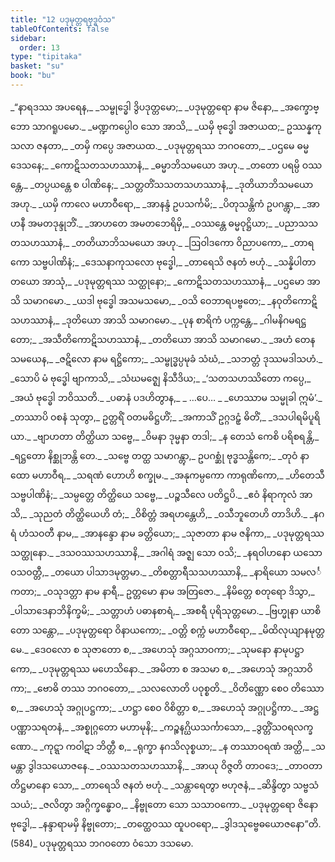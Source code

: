 ```yaml
---
title: "12 ပဒုမုတ္တရဗုဒ္ဓဝံသ"
tableOfContents: false
sidebar:
  order: 13
type: "tipitaka"
basket: "su"
book: "bu"
---
```



<DynamicBreadcrumb />

<Division number="1" book="bu" e="ch" v="21" p="343">

<Paragraph number="566" type="verses" book="bu">
_“နာရဒဿ အပရေန,_  
_သမ္ဗုဒ္ဓေါ ဒွိပဒုတ္တမော;_  
_ပဒုမုတ္တရော နာမ ဇိနော,_  
_အက္ခောဗ္ဘော သာဂရူပမော._  

</Paragraph>

</Division>
<Division number="2" book="bu" e="ch" v="21" p="343">

<Paragraph number="567" type="verses" book="bu">
_မဏ္ဍကပ္ပေါဝ သော အာသိ,_  
_ယမှိ ဗုဒ္ဓေါ အဇာယထ;_  
ဥဿန္နကုသလာ ဇနတာ,_  
_တမှိ ကပ္ပေ အဇာယထ._  

</Paragraph>

</Division>
<Division number="3" book="bu" e="ch" v="21" p="343">

<Paragraph number="568" type="verses" book="bu">
_ပဒုမုတ္တရဿ ဘဂဝတော,_  
_ပဌမေ ဓမ္မဒေသနေ;_  
_ကောဋိသတသဟဿာနံ,_  
_ဓမ္မာဘိသမယော အဟု._  

</Paragraph>

</Division>
<Division number="4" book="bu" e="ch" v="21" p="343">

<Paragraph number="569" type="verses" book="bu">
_တတော ပရမ္ပိ ဝဿန္တေ,_  
_တပ္ပယန္တေ စ ပါဏိနေ;_  
_သတ္တတိံသသတသဟဿာနံ,_  
_ဒုတိယာဘိသမယော အဟု._  

</Paragraph>

</Division>
<Division number="5" book="bu" e="ch" v="21" p="344">

<Paragraph number="570" type="verses" book="bu">
_ယမှိ ကာလေ မဟာဝီရော,_  
_အာနန္ဒံ ဥပသင်္ကမိ;_  
_ပိတုသန္တိကံ ဥပဂန္တွာ,_  
_အာဟနီ အမတဒုန္ဒုဘိံ._  

</Paragraph>

</Division>
<Division number="6" book="bu" e="ch" v="21" p="344">

<Paragraph number="571" type="verses" book="bu">
_အာဟတေ အမတဘေရိမှိ,_  
_ဝဿန္တေ ဓမ္မဝုဋ္ဌိယာ;_  
_ပညာသသတသဟဿာနံ,_  
_တတိယာဘိသမယော အဟု._  

</Paragraph>

</Division>
<Division number="7" book="bu" e="ch" v="21" p="344">

<Paragraph number="572" type="verses" book="bu">
_ဩဝါဒကော ဝိညာပကော,_  
_တာရကော သဗ္ဗပါဏိနံ;_  
_ဒေသနာကုသလော ဗုဒ္ဓေါ,_  
_တာရေသိ ဇနတံ ဗဟုံ._  

</Paragraph>

</Division>
<Division number="8" book="bu" e="ch" v="21" p="344">

<Paragraph number="573" type="verses" book="bu">
_သန္နိပါတာ တယော အာသုံ,_  
_ပဒုမုတ္တရဿ သတ္ထုနော;_  
_ကောဋိသတသဟဿာနံ,_  
_ပဌမော အာသိ သမာဂမော._  

</Paragraph>

</Division>
<Division number="9" book="bu" e="ch" v="21" p="344">

<Paragraph number="574" type="verses" book="bu">
_ယဒါ ဗုဒ္ဓေါ အသမသမော,_  
_ဝသိ ဝေဘာရပဗ္ဗတေ;_  
_နဝုတိကောဋိသဟဿာနံ,_  
_ဒုတိယော အာသိ သမာဂမော._  

</Paragraph>

</Division>
<Division number="10" book="bu" e="ch" v="21" p="344">

<Paragraph number="575" type="verses" book="bu">
_ပုန စာရိကံ ပက္ကန္တေ,_  
_ဂါမနိဂမရဋ္ဌတော;_  
_အသီတိကောဋိသဟဿာနံ,_  
_တတိယော အာသိ သမာဂမော._  

</Paragraph>

</Division>
<Division number="11" book="bu" e="ch" v="21" p="344">

<Paragraph number="576" type="verses" book="bu">
_အဟံ တေန သမယေန,_  
_ဇဋိလော နာမ ရဋ္ဌိကော;_  
_သမ္ဗုဒ္ဓပ္ပမုခံ သံဃံ,_  
_သဘတ္တံ ဒုဿမဒါသဟံ._  

</Paragraph>

</Division>
<Division number="12" book="bu" e="ch" v="21" p="344">

<Paragraph number="577" type="verses" book="bu">
_သောပိ မံ ဗုဒ္ဓေါ ဗျာကာသိ,_  
_သံဃမဇ္ဈေ နိသီဒိယ;_  
_‘သတသဟဿိတော ကပ္ပေ,_  
_အယံ ဗုဒ္ဓေါ ဘဝိဿတိ._  

</Paragraph>

</Division>
<Division number="13" book="bu" e="ch" v="21" p="344">

<Paragraph number="578" type="verses" book="bu">
_ပဓာနံ ပဒဟိတွာန,_  
_ …ပေ… _  
_ဟေဿာမ သမ္မုခါ ဣမံ’._  

</Paragraph>

</Division>
<Division number="14" book="bu" e="ch" v="21" p="344">

<Paragraph number="579" type="verses" book="bu">
_တဿာပိ ဝစနံ သုတွာ,_  
ဥတ္တရိံ ဝတမဓိဋ္ဌဟိံ;_  
_အကာသိံ ဥဂ္ဂဒဠှံ ဓိတိံ,_  
_ဒသပါရမိပူရိယာ._  

</Paragraph>

</Division>
<Division number="15" book="bu" e="ch" v="21" p="344">

<Paragraph number="580" type="verses" book="bu">
_ဗျာဟတာ တိတ္ထိယာ သဗ္ဗေ,_  
_ဝိမနာ ဒုမ္မနာ တဒါ;_  
_န တေသံ ကေစိ ပရိစရန္တိ,_  
_ရဋ္ဌတော နိစ္ဆုဘန္တိ တေ._  

</Paragraph>

</Division>
<Division number="16" book="bu" e="ch" v="21" p="344">

<Paragraph number="581" type="verses" book="bu">
_သဗ္ဗေ တတ္ထ သမာဂန္တွာ,_  
ဥပဂစ္ဆုံ ဗုဒ္ဓသန္တိကေ;_  
_တုဝံ နာထော မဟာဝီရ,_  
_သရဏံ ဟောဟိ စက္ခုမ._  

</Paragraph>

</Division>
<Division number="17" book="bu" e="ch" v="21" p="344">

<Paragraph number="582" type="verses" book="bu">
_အနုကမ္ပကော ကာရုဏိကော,_  
_ဟိတေသီ သဗ္ဗပါဏိနံ;_  
_သမ္ပတ္တေ တိတ္ထိယေ သဗ္ဗေ,_  
_ပဉ္စသီလေ ပတိဋ္ဌပိ._  

</Paragraph>

</Division>
<Division number="18" book="bu" e="ch" v="21" p="344">

<Paragraph number="583" type="verses" book="bu">
_ဧဝံ နိရာကုလံ အာသိ,_  
_သုညတံ တိတ္ထိယေဟိ တံ;_  
_ဝိစိတ္တံ အရဟန္တေဟိ,_  
_ဝသီဘူတေဟိ တာဒိဟိ._  

</Paragraph>

</Division>
<Division number="19" book="bu" e="ch" v="21" p="345">

<Paragraph number="584" type="verses" book="bu">
_နဂရံ ဟံသဝတီ နာမ,_  
_အာနန္ဒော နာမ ခတ္တိယော;_  
_သုဇာတာ နာမ ဇနိကာ,_  
_ပဒုမုတ္တရဿ သတ္ထုနော._  

</Paragraph>

</Division>
<Division number="20" book="bu" e="ch" v="21" p="345">

<Paragraph number="585" type="verses" book="bu">
_ဒသဝဿသဟဿာနိ,_  
_အဂါရံ အဇ္ဈ သော ဝသိ;_  
_နရဝါဟနော ယသော ဝသဝတ္တီ,_  
_တယော ပါသာဒမုတ္တမာ._  

</Paragraph>

</Division>
<Division number="21" book="bu" e="ch" v="21" p="345">

<Paragraph number="586" type="verses" book="bu">
_တိစတ္တာရီသသဟဿာနိ,_  
_နာရိယော သမလင်္ကတာ;_  
_ဝသုဒတ္တာ နာမ နာရီ,_  
ဥတ္တမော နာမ အတြဇော._  

</Paragraph>

</Division>
<Division number="22" book="bu" e="ch" v="21" p="345">

<Paragraph number="587" type="verses" book="bu">
_နိမိတ္တေ စတုရော ဒိသွာ,_  
_ပါသာဒေနာဘိနိက္ခမိ;_  
_သတ္တာဟံ ပဓာနစာရံ,_  
_အစရီ ပုရိသုတ္တမော._  

</Paragraph>

</Division>
<Division number="23" book="bu" e="ch" v="21" p="345">

<Paragraph number="588" type="verses" book="bu">
_ဗြဟ္မုနာ ယာစိတော သန္တော,_  
_ပဒုမုတ္တရော ဝိနာယကော;_  
_ဝတ္တိ စက္ကံ မဟာဝီရော,_  
_မိထိလုယျာနမုတ္တမေ._  

</Paragraph>

</Division>
<Division number="24" book="bu" e="ch" v="21" p="345">

<Paragraph number="589" type="verses" book="bu">
_ဒေဝလော စ သုဇာတော စ,_  
_အဟေသုံ အဂ္ဂသာဝကာ;_  
_သုမနော နာမုပဋ္ဌာကော,_  
_ပဒုမုတ္တရဿ မဟေသိနော._  

</Paragraph>

</Division>
<Division number="25" book="bu" e="ch" v="21" p="345">

<Paragraph number="590" type="verses" book="bu">
_အမိတာ စ အသမာ စ,_  
_အဟေသုံ အဂ္ဂသာဝိကာ;_  
_ဗောဓိ တဿ ဘဂဝတော,_  
_သလလောတိ ပဝုစ္စတိ._  

</Paragraph>

</Division>
<Division number="26" book="bu" e="ch" v="21" p="345">

<Paragraph number="591" type="verses" book="bu">
_ဝိတိဏ္ဏော စေဝ တိဿော စ,_  
_အဟေသုံ အဂ္ဂုပဋ္ဌကာ;_  
_ဟဋ္ဌာ စေဝ ဝိစိတ္တာ စ,_  
_အဟေသုံ အဂ္ဂုပဋ္ဌိကာ._  

</Paragraph>

</Division>
<Division number="27" book="bu" e="ch" v="21" p="345">

<Paragraph number="592" type="verses" book="bu">
_အဋ္ဌပဏ္ဏာသရတနံ,_  
_အစ္စုဂ္ဂတော မဟာမုနိ;_  
_ကဉ္စနဂ္ဃိယသင်္ကာသော,_  
_ဒွတ္တိံသဝရလက္ခဏော._  

</Paragraph>

</Division>
<Division number="28" book="bu" e="ch" v="21" p="345">

<Paragraph number="593" type="verses" book="bu">
_ကုဋ္ဋာ ကဝါဋာ ဘိတ္တီ စ,_  
_ရုက္ခာ နဂသိလုစ္စယာ;_  
_န တဿာဝရဏံ အတ္ထိ,_  
_သမန္တာ ဒွါဒသယောဇနေ._  

</Paragraph>

</Division>
<Division number="29" book="bu" e="ch" v="21" p="345">

<Paragraph number="594" type="verses" book="bu">
_ဝဿသတသဟဿာနိ,_  
_အာယု ဝိဇ္ဇတိ တာဝဒေ;_  
_တာဝတာ တိဋ္ဌမာနော သော,_  
_တာရေသိ ဇနတံ ဗဟုံ._  

</Paragraph>

</Division>
<Division number="30" book="bu" e="ch" v="21" p="345">

<Paragraph number="595" type="verses" book="bu">
_သန္တာရေတွာ ဗဟုဇနံ,_  
_ဆိန္ဒိတွာ သဗ္ဗသံသယံ;_  
_ဇလိတွာ အဂ္ဂိက္ခန္ဓောဝ,_  
_နိဗ္ဗုတော သော သသာဝကော._  

</Paragraph>

</Division>
<Division number="31" book="bu" e="ch" v="21" p="345">

<Paragraph number="596" type="verses" book="bu">
_ပဒုမုတ္တရော ဇိနော ဗုဒ္ဓေါ,_  
_နန္ဒာရာမမှိ နိဗ္ဗုတော;_  
_တတ္ထေဝဿ ထူပဝရော,_  
_ဒွါဒသုဗ္ဗေဓယောဇနော”တိ. (584)_  


</Paragraph>
</Division>

<Paragraph number="597" type="center" book="bu">
ပဒုမုတ္တရဿ ဘဂဝတော ဝံသော ဒသမော.
</Paragraph>